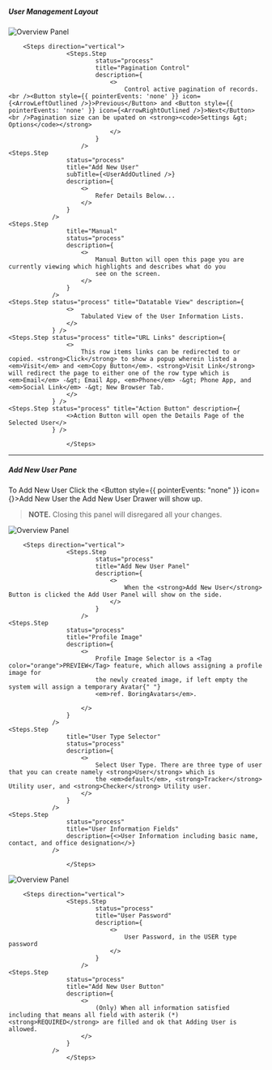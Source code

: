 


##### User Management Layout

![Overview Panel](./layout.jpg)

        <Steps direction="vertical">
                    <Steps.Step
                            status="process"
                            title="Pagination Control"
                            description={
                                <>
                                    Control active pagination of records. <br /><Button style={{ pointerEvents: 'none' }} icon={<ArrowLeftOutlined />}>Previous</Button> and <Button style={{ pointerEvents: 'none' }} icon={<ArrowRightOutlined />}>Next</Button> <br />Pagination size can be upated on <strong><code>Settings &gt; Options</code></strong>
                                </>
                            }
                        />
    <Steps.Step
                    status="process"
                    title="Add New User"
                    subTitle={<UserAddOutlined />}
                    description={
                        <>
                            Refer Details Below...
                        </>
                    }
                />
    <Steps.Step
                    title="Manual"
                    status="process"
                    description={
                        <>
                            Manual Button will open this page you are currently viewing which highlights and describes what do you
                            see on the screen.
                        </>
                    }
                />
    <Steps.Step status="process" title="Datatable View" description={
                    <>
                        Tabulated View of the User Information Lists.
                    </>
                } />
    <Steps.Step status="process" title="URL Links" description={
                    <>
                        This row items links can be redirected to or copied. <strong>Click</strong> to show a popup wherein listed a <em>Visit</em> and <em>Copy Button</em>. <strong>Visit Link</strong> will redirect the page to either one of the row type which is <em>Email</em> -&gt; Email App, <em>Phone</em> -&gt; Phone App, and <em>Social Link</em> -&gt; New Browser Tab.
                    </>
                } />
    <Steps.Step status="process" title="Action Button" description={
                    <>Action Button will open the Details Page of the Selected User</>
                } />

                    </Steps>

---

##### Add New User Pane <UserAddOutlined />

To Add New User Click the
        <Button style={{ pointerEvents: "none" }} icon={<UserAddOutlined />}>Add New User</Button>
the Add New User Drawer will show up.

> **NOTE.** Closing this panel will disregared all your changes.

![Overview Panel](./adduser-page1.jpg)

        <Steps direction="vertical">
                    <Steps.Step
                            status="process"
                            title="Add New User Panel"
                            description={
                                <>
                                    When the <strong>Add New User</strong> Button is clicked the Add User Panel will show on the side.
                                </>
                            }
                        />
    <Steps.Step
                    status="process"
                    title="Profile Image"
                    description={
                        <>
                            Profile Image Selector is a <Tag color="orange">PREVIEW</Tag> feature, which allows assigning a profile image for
                            the newly created image, if left empty the system will assign a temporary Avatar{" "}
                            <em>ref. BoringAvatars</em>.

                        </>
                    }
                />
    <Steps.Step
                    title="User Type Selector"
                    status="process"
                    description={
                        <>
                            Select User Type. There are three type of user that you can create namely <strong>User</strong> which is
                            the <em>default</em>, <strong>Tracker</strong> Utility user, and <strong>Checker</strong> Utility user.
                        </>
                    }
                />
    <Steps.Step
                    status="process"
                    title="User Information Fields"
                    description={<>User Information including basic name, contact, and office designation</>}
                />

                    </Steps>

![Overview Panel](./adduser-page2.jpg)

        <Steps direction="vertical">
                    <Steps.Step
                            status="process"
                            title="User Password"
                            description={
                                <>
                                    User Password, in the USER type password 
                                </>
                            }
                        />
    <Steps.Step
                    status="process"
                    title="Add New User Button"
                    description={
                        <>
                            (Only) When all information satisfied including that means all field with asterik (*) <strong>REQUIRED</strong> are filled and ok that Adding User is allowed.
                        </>
                    }
                />
                    </Steps>
